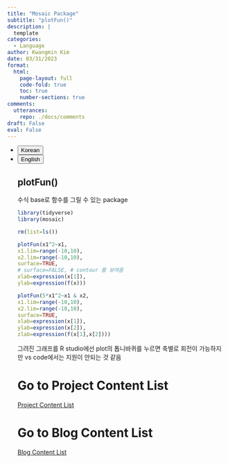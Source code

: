 ```yaml
---
title: "Mosaic Package"
subtitle: "plotFun()"
description: |
  template
categories:
  - Language
author: Kwangmin Kim
date: 03/31/2023
format: 
  html:
    page-layout: full
    code-fold: true
    toc: true
    number-sections: true
comments: 
  utterances: 
    repo: ./docs/comments
draft: False
eval: False
---
```


<ul class="nav nav-pills" id="language-tab" role="tablist">
  <li class="nav-item" role="presentation">
    <button class="nav-link active" id="Korean-tab" data-bs-toggle="tab" data-bs-target="#Korean" type="button" role="tab" aria-controls="Korean" aria-selected="true">Korean</button>
  </li>
  <li class="nav-item" role="presentation">
    <button class="nav-link" id="English-tab" data-bs-toggle="tab" data-bs-target="#English" type="button" role="tab" aria-controls="knitr" aria-selected="false">English</button>
  </li>

<div class="tab-content" id="language-tabcontent">

<div class="tab-pane fade  show active" id="Korean" role="tabpanel" aria-labelledby="Korean-tab">

::: {#Korean .tab-pane .fade .show .active role="tabpanel" aria-labelledby="Korean-tab"}
## plotFun()

수식 base로 함수를 그릴 수 있는 package

```r
library(tidyverse)
library(mosaic)

rm(list=ls())
```

```r
plotFun(x1^2~x1,
x1.lim=range(-10,10),
x2.lim=range(-10,10),
surface=TRUE,
# surface=FALSE, # contour 를 보여줌
xlab=expression(x[1]),
ylab=expression(f(x)))

plotFun(5*x1^2~x1 & x2,
x1.lim=range(-10,10),
x2.lim=range(-10,10),
surface=TRUE,
xlab=expression(x[1]),
ylab=expression(x[2]),
zlab=expression(f(x[1],x[2])))
```

그려진 그래프를 R studio에선 plot의 톱니바퀴를 누르면 축별로 회전이 가능하지만 vs code에서는 지원이 안되는 것 같음

:::
</div>

<div class="tab-pane fade" id="English" role="tabpanel" aria-labelledby="English-tab">

::: {#English .tab-pane .fade role="tabpanel" aria-labelledby="English-tab"}

:::


</div>


# Go to Project Content List

[Project Content List](./docs/projects/index.qmd)

# Go to Blog Content List

[Blog Content List](../../content_list.qmd)